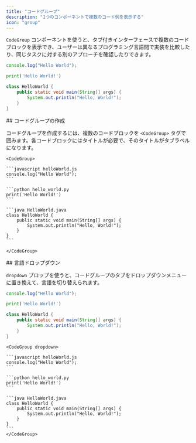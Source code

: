 ```yaml
---
title: "コードグループ"
description: "1つのコンポーネントで複数のコード例を表示する"
icon: "group"
---
```


`CodeGroup` コンポーネントを使うと、タブ付きインターフェースで複数のコードブロックを表示でき、ユーザーは異なるプログラミング言語間で実装を比較したり、同じタスクに対する別のアプローチを確認したりできます。

<CodeGroup>

```javascript helloWorld.js
console.log("Hello World");
```

```python hello_world.py
print('Hello World!')
```

```java HelloWorld.java
class HelloWorld {
    public static void main(String[] args) {
        System.out.println("Hello, World!");
    }
}
```

</CodeGroup>

<div id="creating-code-groups">
  ## コードグループの作成
</div>

コードグループを作成するには、複数のコードブロックを `<CodeGroup>` タグで囲みます。各コードブロックにはタイトルが必要で、そのタイトルがタブラベルになります。

````mdx
<CodeGroup>

```javascript helloWorld.js
console.log("Hello World");
```

```python hello_world.py
print('Hello World!')
```

```java HelloWorld.java
class HelloWorld {
    public static void main(String[] args) {
        System.out.println("Hello, World!");
    }
}
```

</CodeGroup>
````

<div id="language-dropdown">
  ## 言語ドロップダウン
</div>

`dropdown` プロップを使うと、コードグループのタブをドロップダウンメニューに置き換えて、言語を切り替えられます。

<CodeGroup dropdown>

```javascript helloWorld.js
console.log("Hello World");
```

```python hello_world.py
print('Hello World!')
```

```java HelloWorld.java
class HelloWorld {
    public static void main(String[] args) {
        System.out.println("Hello, World!");
    }
}
```

</CodeGroup>

````mdx highlight=1
<CodeGroup dropdown>

```javascript helloWorld.js
console.log("Hello World");
```

```python hello_world.py
print('Hello World!')
```

```java HelloWorld.java
class HelloWorld {
    public static void main(String[] args) {
        System.out.println("Hello, World!");
    }
}
```
</CodeGroup>
````